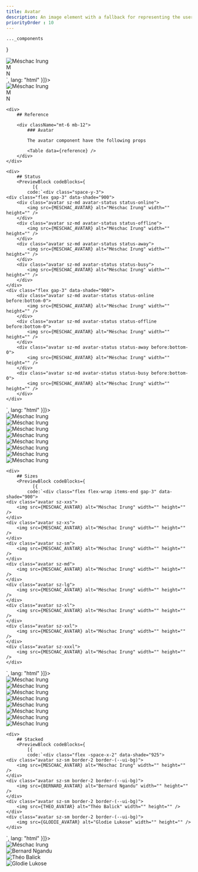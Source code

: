 ```yaml
---
title: Avatar
description: An image element with a fallback for representing the user.
priorityOrder : 10
---
```



    ..._components
}

<div className="space-y-20">
    <PreviewBlock codeBlocks={
              [{
            code:`<div class="flex gap-3">
    <div class="avatar sz-md">
        <img src={MESCHAC_AVATAR} alt="Méschac Irung" width="" height="" />
    </div>
    <div class="avatar sz-md fallback-neutral">M</div>
    <div class="avatar sz-md fallback-primary">N</div>
</div>`,
              lang: "html"
          }]}>
        <div class="flex gap-3">
            <div class="avatar sz-md">
                <img src={MESCHAC_AVATAR} alt="Méschac Irung" width="" height="" />
            </div>
            <div class="avatar sz-md fallback-neutral">M</div>
            <div class="avatar sz-md fallback-primary">N</div>
        </div>
    </PreviewBlock>

    <div>
        ## Reference

        <div className="mt-6 mb-12"> 
            ### Avatar 

            The avatar component have the following props

            <Table data={reference} />
        </div>
    </div>

    <div>
        ## Status
        <PreviewBlock codeBlocks={
              [{
            code:`<div class="space-y-3">
    <div class="flex gap-3" data-shade="900">
        <div class="avatar sz-md avatar-status status-online">
            <img src={MESCHAC_AVATAR} alt="Méschac Irung" width="" height="" />
        </div>
        <div class="avatar sz-md avatar-status status-offline">
            <img src={MESCHAC_AVATAR} alt="Méschac Irung" width="" height="" />
        </div>
        <div class="avatar sz-md avatar-status status-away">
            <img src={MESCHAC_AVATAR} alt="Méschac Irung" width="" height="" />
        </div>
        <div class="avatar sz-md avatar-status status-busy">
            <img src={MESCHAC_AVATAR} alt="Méschac Irung" width="" height="" />
        </div>
    </div>
    <div class="flex gap-3" data-shade="900">
        <div class="avatar sz-md avatar-status status-online before:bottom-0">
            <img src={MESCHAC_AVATAR} alt="Méschac Irung" width="" height="" />
        </div>
        <div class="avatar sz-md avatar-status status-offline before:bottom-0">
            <img src={MESCHAC_AVATAR} alt="Méschac Irung" width="" height="" />
        </div>
        <div class="avatar sz-md avatar-status status-away before:bottom-0">
            <img src={MESCHAC_AVATAR} alt="Méschac Irung" width="" height="" />
        </div>
        <div class="avatar sz-md avatar-status status-busy before:bottom-0">
            <img src={MESCHAC_AVATAR} alt="Méschac Irung" width="" height="" />
        </div>
    </div>
</div>`,
              lang: "html"
          }]}>
            <div class="space-y-3">
                <div class="flex gap-3" data-shade="900">
                    <div class="avatar sz-md avatar-status status-online">
                        <img src={MESCHAC_AVATAR} alt="Méschac Irung" width="" height="" />
                    </div>
                    <div class="avatar sz-md avatar-status status-offline">
                        <img src={MESCHAC_AVATAR} alt="Méschac Irung" width="" height="" />
                    </div>
                    <div class="avatar sz-md avatar-status status-away">
                        <img src={MESCHAC_AVATAR} alt="Méschac Irung" width="" height="" />
                    </div>
                    <div class="avatar sz-md avatar-status status-busy">
                        <img src={MESCHAC_AVATAR} alt="Méschac Irung" width="" height="" />
                    </div>
                </div>
                <div class="flex gap-3" data-shade="900">
                    <div class="avatar sz-md avatar-status status-online before:bottom-0">
                        <img src={MESCHAC_AVATAR} alt="Méschac Irung" width="" height="" />
                    </div>
                    <div class="avatar sz-md avatar-status status-offline before:bottom-0">
                        <img src={MESCHAC_AVATAR} alt="Méschac Irung" width="" height="" />
                    </div>
                    <div class="avatar sz-md avatar-status status-away before:bottom-0">
                        <img src={MESCHAC_AVATAR} alt="Méschac Irung" width="" height="" />
                    </div>
                    <div class="avatar sz-md avatar-status status-busy before:bottom-0">
                        <img src={MESCHAC_AVATAR} alt="Méschac Irung" width="" height="" />
                    </div>
                </div>
            </div>
        </PreviewBlock>
    </div>

    <div>
        ## Sizes
        <PreviewBlock codeBlocks={
              [{
            code:`<div class="flex flex-wrap items-end gap-3" data-shade="900">
    <div class="avatar sz-xxs">
        <img src={MESCHAC_AVATAR} alt="Méschac Irung" width="" height="" />
    </div>
    <div class="avatar sz-xs">
        <img src={MESCHAC_AVATAR} alt="Méschac Irung" width="" height="" />
    </div>
    <div class="avatar sz-sm">
        <img src={MESCHAC_AVATAR} alt="Méschac Irung" width="" height="" />
    </div>
    <div class="avatar sz-md">
        <img src={MESCHAC_AVATAR} alt="Méschac Irung" width="" height="" />
    </div>
    <div class="avatar sz-lg">
        <img src={MESCHAC_AVATAR} alt="Méschac Irung" width="" height="" />
    </div>
    <div class="avatar sz-xl">
        <img src={MESCHAC_AVATAR} alt="Méschac Irung" width="" height="" />
    </div>
    <div class="avatar sz-xxl">
        <img src={MESCHAC_AVATAR} alt="Méschac Irung" width="" height="" />
    </div>
    <div class="avatar sz-xxxl">
        <img src={MESCHAC_AVATAR} alt="Méschac Irung" width="" height="" />
    </div>
</div>`,
              lang: "html"
          }]}>
            <div class="flex flex-wrap items-end gap-3" data-shade="900">
                <div class="avatar sz-xxs">
                    <img src={MESCHAC_AVATAR} alt="Méschac Irung" width="" height="" />
                </div>
                <div class="avatar sz-xs">
                    <img src={MESCHAC_AVATAR} alt="Méschac Irung" width="" height="" />
                </div>
                <div class="avatar sz-sm">
                    <img src={MESCHAC_AVATAR} alt="Méschac Irung" width="" height="" />
                </div>
                <div class="avatar sz-md">
                    <img src={MESCHAC_AVATAR} alt="Méschac Irung" width="" height="" />
                </div>
                <div class="avatar sz-lg">
                    <img src={MESCHAC_AVATAR} alt="Méschac Irung" width="" height="" />
                </div>
                <div class="avatar sz-xl">
                    <img src={MESCHAC_AVATAR} alt="Méschac Irung" width="" height="" />
                </div>
                <div class="avatar sz-xxl">
                    <img src={MESCHAC_AVATAR} alt="Méschac Irung" width="" height="" />
                </div>
                <div class="avatar sz-xxxl">
                    <img src={MESCHAC_AVATAR} alt="Méschac Irung" width="" height="" />
                </div>
            </div>
        </PreviewBlock>
    </div>

    <div>
        ## Stacked
        <PreviewBlock codeBlocks={
            [{
            code:`<div class="flex -space-x-2" data-shade="925">
    <div class="avatar sz-sm border-2 border-(--ui-bg)">
        <img src={MESCHAC_AVATAR} alt="Méschac Irung" width="" height="" />
    </div>
    <div class="avatar sz-sm border-2 border-(--ui-bg)">
        <img src={BERNARD_AVATAR} alt="Bernard Ngandu" width="" height="" />
    </div>
    <div class="avatar sz-sm border-2 border-(--ui-bg)">
        <img src={THEO_AVATAR} alt="Théo Balick" width="" height="" />
    </div>
    <div class="avatar sz-sm border-2 border-(--ui-bg)">
        <img src={GLODIE_AVATAR} alt="Glodie Lukose" width="" height="" />
    </div>
</div>`,
              lang: "html"
          }]}>
            <div class="flex -space-x-2" data-shade="925">
                <div class="avatar sz-sm border-2 border-(--ui-bg)">
                    <img src={MESCHAC_AVATAR} alt="Méschac Irung" width="" height="" />
                </div>
                <div class="avatar sz-sm border-2 border-(--ui-bg)">
                    <img src={BERNARD_AVATAR} alt="Bernard Ngandu" width="" height="" />
                </div>
                <div class="avatar sz-sm border-2 border-(--ui-bg)">
                    <img src={THEO_AVATAR} alt="Théo Balick" width="" height="" />
                </div>
                <div class="avatar sz-sm border-2 border-(--ui-bg)">
                    <img src={GLODIE_AVATAR} alt="Glodie Lukose" width="" height="" />
                </div>
            </div>
        </PreviewBlock>
    </div>
</div>